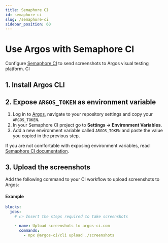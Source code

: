 ```yaml
---
title: Semaphore CI
id: semaphore-ci
slug: /semaphore-ci
sidebar_position: 60
---
```



# Use Argos with Semaphore CI

Configure [Semaphore CI](https://semaphoreci.com/) to send screenshots to Argos visual testing platform. CI

## 1. Install Argos CLI

<InstallDevDep dependency="@argos-ci/cli" />

## 2. Expose `ARGOS_TOKEN` as environment variable

1. Log in to [Argos](https://app.argos-ci.com), navigate to your repository settings and copy your `ARGOS_TOKEN`.
2. In your Semaphore CI project go to **Settings -> Environment Variables**.
3. Add a new environment variable called `ARGOS_TOKEN` and paste the value you copied in the previous step.

If you are not comfortable with exposing environment variables, read [Semaphore CI documentation](https://docs.semaphoreci.com/ci-cd-environment/environment-variables/).

## 3. Upload the screenshots

Add the following command to your CI workflow to upload screenshots to Argos:

<RunPkgCommand command="@argos-ci/cli upload ./screenshots" />

#### Example

```yml title=".semaphore/semaphore.yml"
blocks:
  jobs:
    # 👉 Insert the steps required to take screenshots

    - name: Upload screenshots to argos-ci.com
      commands:
        - npx @argos-ci/cli upload ./screenshots
```

<Enjoy />
